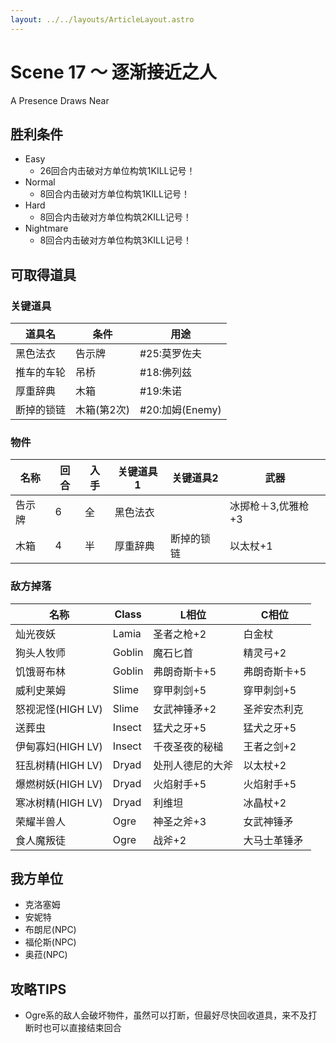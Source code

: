 ```yaml
---
layout: ../../layouts/ArticleLayout.astro
---
```

# Scene 17 ～ 逐渐接近之人  

A Presence Draws Near

## 胜利条件 

- Easy
  - 26回合内击破对方单位构筑1KILL记号！
- Normal
  - 8回合内击破对方单位构筑1KILL记号！
- Hard
  - 8回合内击破对方单位构筑2KILL记号！
- Nightmare
  - 8回合内击破对方单位构筑3KILL记号！

## 可取得道具 

### 关键道具

|道具名|条件|用途|
|---|---|---|
|黑色法衣|告示牌|#25:莫罗佐夫|
|推车的车轮|吊桥|#18:佛列兹|
|厚重辞典|木箱|#19:朱诺|
|断掉的锁链|木箱(第2次)|#20:加姆(Enemy)|

### 物件

|名称|回合|入手|关键道具1|关键道具2|武器|
|---|---|---|---|---|---|
|告示牌|6|全|黑色法衣||冰掷枪＋3,优雅枪+3|
|木箱|4|半|厚重辞典|断掉的锁链|以太杖+1|

### 敌方掉落

|名称|Class|L相位|C相位|
|---|---|---|---|
|灿光夜妖|Lamia|圣者之枪+2|白金杖|
|狗头人牧师|Goblin|魔石匕首|精灵弓+2|
|饥饿哥布林|Goblin|弗朗奇斯卡+5|弗朗奇斯卡+5|
|威利史莱姆|Slime|穿甲刺剑+5|穿甲刺剑+5|
|怒视泥怪(HIGH LV)|Slime|女武神锤矛+2|圣斧安杰利克|
|送葬虫|Insect|猛犬之牙+5|猛犬之牙+5|
|伊甸寡妇(HIGH LV)|Insect|千夜圣夜的秘槌|王者之剑+2|
|狂乱树精(HIGH LV)|Dryad|处刑人德尼的大斧|以太杖+2|
|爆燃树妖(HIGH LV)|Dryad|火焰射手+5|火焰射手+5|
|寒冰树精(HIGH LV)|Dryad|利维坦|冰晶杖+2|
|荣耀半兽人|Ogre|神圣之斧+3|女武神锤矛|
|食人魔叛徒|Ogre|战斧+2|大马士革锤矛|

## 我方单位 

- 克洛塞姆
- 安妮特
- 布朗尼(NPC)
- 福伦斯(NPC)
- 奥菈(NPC)

## 攻略TIPS 

- Ogre系的敌人会破坏物件，虽然可以打断，但最好尽快回收道具，来不及打断时也可以直接结束回合

